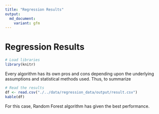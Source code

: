 ```yaml
---
title: "Regression Results"
output:
  md_document:
    variant: gfm
---
```


# Regression Results

```r
# Load libraries
library(knitr)
```

Every algorithm has its own pros and cons depending upon the underlying assumptions and statistical methods used. Thus, to summarize

```r
# Read the results
df <- read.csv("./../data/regression_data/output/result.csv")
kable(df)
```

For this case, Random Forest algorithm has given the best performance.
